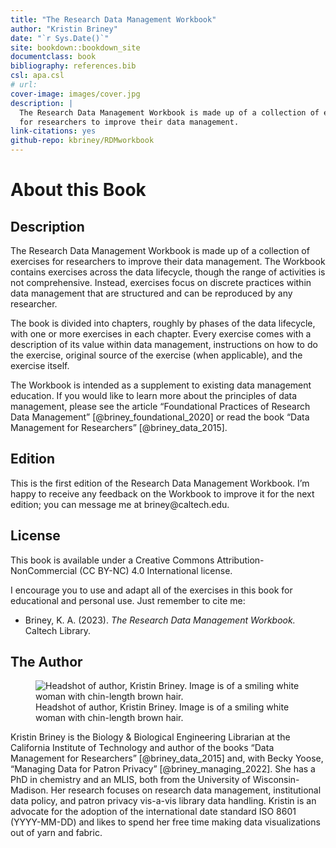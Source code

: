 ```yaml
--- 
title: "The Research Data Management Workbook"
author: "Kristin Briney"
date: "`r Sys.Date()`"
site: bookdown::bookdown_site
documentclass: book
bibliography: references.bib
csl: apa.csl
# url: 
cover-image: images/cover.jpg
description: |
  The Research Data Management Workbook is made up of a collection of exercises
  for researchers to improve their data management.
link-citations: yes
github-repo: kbriney/RDMworkbook
---
```


# About this Book {-}

## Description {-}

The Research Data Management Workbook is made up of a collection of exercises for researchers to improve their data management. The Workbook contains exercises across the data lifecycle, though the range of activities is not comprehensive. Instead, exercises focus on discrete practices within data management that are structured and can be reproduced by any researcher.

The book is divided into chapters, roughly by phases of the data lifecycle, with one or more exercises in each chapter. Every exercise comes with a description of its value within data management, instructions on how to do the exercise, original source of the exercise (when applicable), and the exercise itself.

The Workbook is intended as a supplement to existing data management education. If you would like to learn more about the principles of data management, please see the article "Foundational Practices of Research Data Management" [@briney_foundational_2020] or read the book “Data Management for Researchers” [@briney_data_2015].

## Edition {-}

This is the first edition of the Research Data Management Workbook. I’m happy to receive any feedback on the Workbook to improve it for the next edition; you can message me at briney\@caltech.edu.

## License {-}

This book is available under a Creative Commons Attribution-NonCommercial (CC BY-NC) 4.0 International license.

I encourage you to use and adapt all of the exercises in this book for educational and personal use. Just remember to cite me:

* Briney, K. A. (2023). *The Research Data Management Workbook.* Caltech Library.

## The Author {-}

![Headshot of author, Kristin Briney. Image is of a smiling white woman with chin-length brown hair.](images/00_KristinBriney.jpg)

Kristin Briney is the Biology & Biological Engineering Librarian at the California Institute of Technology and author of the books “Data Management for Researchers” [@briney_data_2015] and, with Becky Yoose, “Managing Data for Patron Privacy" [@briney_managing_2022]. She has a PhD in chemistry and an MLIS, both from the University of Wisconsin-Madison. Her research focuses on research data management, institutional data policy, and patron privacy vis-a-vis library data handling. Kristin is an advocate for the adoption of the international date standard ISO 8601 (YYYY-MM-DD) and likes to spend her free time making data visualizations out of yarn and fabric.